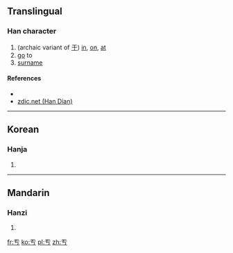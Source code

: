 ==Translingual==

===Han character===
{{Han char|rn=1|rad=一|as=02|sn=3|four=|canj=一大尸 (MKS), XX一大尸 (XXMKS)|ids=⿱[[一]][[𠀁]]}}

# (archaic variant of [[于]]) [[in]], [[on]], [[at]]
# [[go]] to
# [[surname]]

====References====
* {{Han ref|kx=0086.071|dj=0177.051|hdz=10005.020|uh=4E90|ud=20112}}
*[http://www.zdic.net/zd/zi/ZdicE4ZdicBAZdic90.htm zdic.net (Han Dian)]

----

==Korean==

===Hanja===
{{ko-hanja|hangeul=울|rv=ul|mr=ul|y=wul}}

# {{defn|lang=ko|sort=一02}}

----

==Mandarin==

===Hanzi===
{{cmn-hanzi|pin=[[gèng]] ([[geng4]]), [[yú]] ([[yu2]])|wg=keng<sup>4</sup>, yü<sup>2</sup>}}

# {{defn|lang=cmn|sort=一02}}

[[fr:亐]]
[[ko:亐]]
[[pl:亐]]
[[zh:亐]]